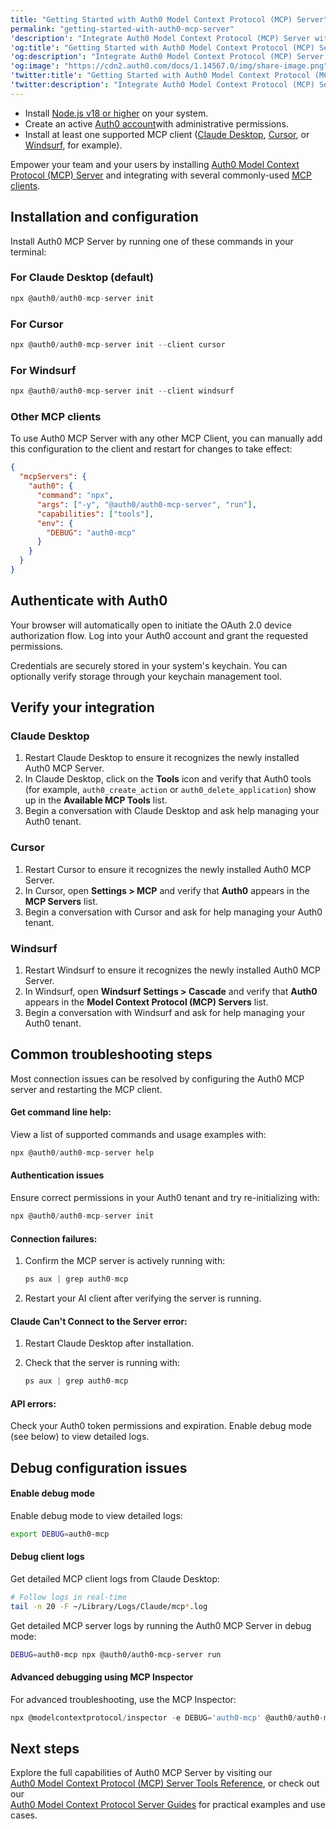 ```yaml
---
title: "Getting Started with Auth0 Model Context Protocol (MCP) Server"
permalink: "getting-started-with-auth0-mcp-server"
'description': "Integrate Auth0 Model Context Protocol (MCP) Server with your AI clients."
'og:title': "Getting Started with Auth0 Model Context Protocol (MCP) Server"
'og:description': "Integrate Auth0 Model Context Protocol (MCP) Server with your AI clients."
'og:image': "https://cdn2.auth0.com/docs/1.14567.0/img/share-image.png"
'twitter:title': "Getting Started with Auth0 Model Context Protocol (MCP) Server"
'twitter:description': "Integrate Auth0 Model Context Protocol (MCP) Server with your AI clients."
---
```


<Card title="Before you start">

* Install [Node.js v18 or higher](https://nodejs.org/en/download) on your system.
* Create an active [Auth0 account](https://auth0.com/)with administrative permissions.
* Install at least one supported MCP client ([Claude Desktop](https://claude.ai/download), [Cursor](https://www.cursor.com/downloads), or [Windsurf](https://www.windsurf.com/editor), for example).

</Card>

Empower your team and your users by installing [Auth0 Model Context Protocol (MCP) Server](/ja-jp/get-started/auth0-mcp-server) and integrating with several commonly-used [MCP clients](https://modelcontextprotocol.io/clients).

## Installation and configuration

Install Auth0 MCP Server by running one of these commands in your terminal:

### For Claude Desktop (default)

```javascript lines
npx @auth0/auth0-mcp-server init
```

### For Cursor

```javascript lines
npx @auth0/auth0-mcp-server init --client cursor
```

### For Windsurf

```javascript lines
npx @auth0/auth0-mcp-server init --client windsurf
```

### Other MCP clients

To use Auth0 MCP Server with any other MCP Client, you can manually add this configuration to the client and restart for changes to take effect:

```json lines
{
  "mcpServers": {
    "auth0": {
      "command": "npx",
      "args": ["-y", "@auth0/auth0-mcp-server", "run"],
      "capabilities": ["tools"],
      "env": {
        "DEBUG": "auth0-mcp"
      }
    }
  }
}
```

## Authenticate with Auth0

Your browser will automatically open to initiate the <Tooltip data-tooltip-id="react-containers-DefinitionTooltip-1" href="/ja-jp/glossary?term=oath2" tip="OAuth 2.0: 認可プロトコルとワークフローを定義する認可フレームワーク。" cta="用語集の表示">OAuth 2.0</Tooltip> device <Tooltip data-tooltip-id="react-containers-DefinitionTooltip-1" href="/ja-jp/glossary?term=authorization-flow" tip="認可フロー: OAuth 2.0フレームワークで指定されている認可付与（またはワークフロー）。" cta="用語集の表示">authorization flow</Tooltip>. Log into your Auth0 account and grant the requested permissions.

<Callout icon="file-lines" color="#0EA5E9" iconType="regular">

Credentials are securely stored in your system's keychain. You can optionally verify storage through your keychain management tool.

</Callout>

## Verify your integration

### Claude Desktop

1. Restart Claude Desktop to ensure it recognizes the newly installed Auth0 MCP Server.
2. In Claude Desktop, click on the **Tools** icon and verify that Auth0 tools (for example, `auth0_create_action` or `auth0_delete_application`) show up in the **Available MCP Tools** list.
3. Begin a conversation with Claude Desktop and ask help managing your Auth0 tenant.

### Cursor

1. Restart Cursor to ensure it recognizes the newly installed Auth0 MCP Server.
2. In Cursor, open **Settings > MCP** and verify that **Auth0** appears in the **MCP Servers** list.
3. Begin a conversation with Cursor and ask for help managing your Auth0 tenant.

### Windsurf

1. Restart Windsurf to ensure it recognizes the newly installed Auth0 MCP Server.
2. In Windsurf, open **Windsurf Settings > Cascade** and verify that **Auth0** appears in the **Model Context Protocol (MCP) Servers** list.
3. Begin a conversation with Windsurf and ask for help managing your Auth0 tenant.

## Common troubleshooting steps

<Callout icon="file-lines" color="#0EA5E9" iconType="regular">

Most connection issues can be resolved by configuring the Auth0 MCP server and restarting the MCP client.

</Callout>

#### Get command line help:

View a list of supported commands and usage examples with:

```javascript lines
npx @auth0/auth0-mcp-server help
```

#### Authentication issues

Ensure correct permissions in your Auth0 tenant and try re-initializing with:

```javascript lines
npx @auth0/auth0-mcp-server init
```

#### Connection failures:

1. Confirm the MCP server is actively running with:

   ```javascript lines
   ps aux | grep auth0-mcp
   ```

   

   
2. Restart your AI client after verifying the server is running.

#### Claude Can't Connect to the Server error:

1. Restart Claude Desktop after installation.
2. Check that the server is running with:

   ```javascript lines
   ps aux | grep auth0-mcp
   ```

   

   

#### API errors:

Check your Auth0 token permissions and expiration. Enable debug mode (see below) to view detailed logs.

## Debug configuration issues

#### Enable debug mode

Enable debug mode to view detailed logs:

```bash lines
export DEBUG=auth0-mcp
```

#### Debug client logs

Get detailed MCP client logs from Claude Desktop:

```bash lines
# Follow logs in real-time
tail -n 20 -F ~/Library/Logs/Claude/mcp*.log
```

Get detailed MCP server logs by running the Auth0 MCP Server in debug mode:

```bash lines
DEBUG=auth0-mcp npx @auth0/auth0-mcp-server run
```

#### Advanced debugging using MCP Inspector

For advanced troubleshooting, use the MCP Inspector:

```javascript lines
npx @modelcontextprotocol/inspector -e DEBUG='auth0-mcp' @auth0/auth0-mcp-server run__text in bold__
```

## Next steps

Explore the full capabilities of Auth0 MCP Server by visiting our<br/>[Auth0 Model Context Protocol (MCP) Server Tools Reference](/ja-jp/get-started/auth0-mcp-server/auth0-mcp-tools-reference), or check out our<br/> 
[Auth0 Model Context Protocol Server Guides]() for practical examples and use cases.